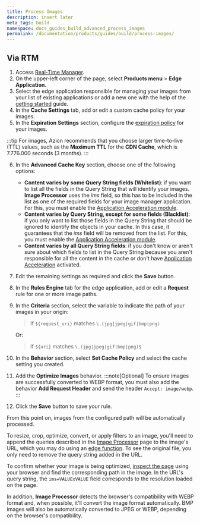 ```yaml
---
title: Process Images
description: insert later
meta_tags: build
namespace: docs_guides_build_advanced_process_images
permalink: /documentation/products/guides/build/process-images/
---
```




## Via RTM

1. Access [Real-Time Manager](https://manager.azion.com/).
2. On the upper-left corner of the page, select **Products menu** > **Edge Application**.
3. Select the edge application responsible for managing your images from your list of existing applications or add a new one with the help of the [getting started](/en/documentation/products/getting-started/) guide.
4. In the **Cache Settings** tab, add or edit a custom cache policy for your images.
5. In the **Expiration Settings** section, configure the [expiration policy](/en/documentation/products/edge-application/cache-settings/#browser-cache-settings) for your images.

:::tip
For images, Azion recommends that you choose larger time-to-live (TTL) values, such as the **Maximum TTL** for the **CDN Cache**, which is 7.776.000 seconds (3 months).
:::

6. In the **Advanced Cache Key** section, choose one of the following options:

    - **Content varies by some Query String fields (Whitelist)**: if you want to list all the fields in the Query String that will identify your images. **Image Processor** uses the *ims* field, so this has to be included in the list as one of the required fields for your image manager application. For this, you must enable the [Application Acceleration module](/en/documentation/products/edge-application/application-acceleration/).
    - **Content varies by Query String, except for some fields (Blacklist)**: if you only want to list those fields in the Query String that should be ignored to identify the objects in your cache. In this case, it guarantees that the *ims* field will be removed from the list. For this, you must enable the [Application Acceleration module](/en/documentation/products/edge-application/application-acceleration/).
    - **Content varies by all Query String fields**: if you don't know or aren't sure about which fields to list in the Query String because you aren't responsible for all the content in the cache or don't have [Application Acceleration](/en/documentation/products/edge-application/application-acceleration/) activated.

7. Edit the remaining settings as required and click the **Save** button.
8. In the **Rules Engine** tab for the edge application, add or edit a **Request** rule for one or more image paths.
9. In the **Criteria** section, select the variable to indicate the path of your images in your origin:

    > If `${request_uri}` matches `\.(jpg|jpeg|gif|bmp|png)`

    Or:

    > If `${uri}` matches `\.(jpg|jpeg|gif|bmp|png)$`

10. In the **Behavior** section, select **Set Cache Policy** and select the cache setting you created.
11. Add the **Optimize Images** behavior.
:::note[Optional]
To ensure images are successfully converted to WEBP format, you must also add the behavior **Add Request Header** and send the header `Accept: image/webp`.
:::
12. Click the **Save** button to save your rule.

From this point on, images from the configured path will be automatically processed. 

To resize, crop, optimize, convert, or apply filters to an image, you'll need to append the queries described in the [Image Processor](/en/documentation/products/edge-application/image-processor/) page to the image's URL, which you may do using an [edge function](/en/documentation/products/edge-application/edge-function/). To see the original file, you only need to remove the query string added in the URL.

To confirm whether your image is being optimized, [inspect the page](https://developer.mozilla.org/en-US/docs/Learn/Common_questions/What_are_browser_developer_tools) using your browser and find the corresponding path in the image. In the URL's query string, the `ims=VALUExVALUE` field corresponds to the resolution loaded on the page.

In addition, **Image Processor** detects the browser's compatibility with WEBP format and, when possible, it'll convert the image format automatically. BMP images will also be automatically converted to JPEG or WEBP, depending on the browser's compatibility.
